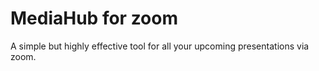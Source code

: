 
# MediaHub for zoom

A simple but highly effective tool for all your upcoming presentations via zoom.

<Socials />
